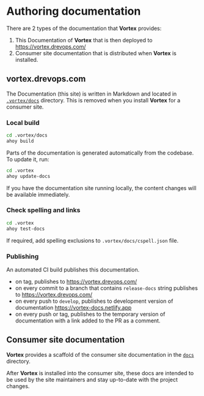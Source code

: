 # Authoring documentation

There are 2 types of the documentation that **Vortex** provides:

1. This Documentation of **Vortex** that is then deployed
   to https://vortex.drevops.com/
2. Consumer site documentation that is distributed when **Vortex** is
   installed.

## vortex.drevops.com

The Documentation (this site) is written in Markdown and located in
[`.vortex/docs`](https://github.com/drevops/vortex/blob/develop/.vortex/docs) directory. This is
removed when you install **Vortex** for a
consumer site.

### Local build

```bash
cd .vortex/docs
ahoy build
```

Parts of the documentation is generated automatically from the codebase.
To update it, run:

```bash
cd .vortex
ahoy update-docs
```

If you have the documentation site running locally, the content changes will
be available immediately.

### Check spelling and links

```bash
cd .vortex
ahoy test-docs
```

If required, add spelling exclusions to `.vortex/docs/cspell.json`
file.

### Publishing

An automated CI build publishes this documentation.

- on tag, publishes to https://vortex.drevops.com/
- on every commit to a branch that contains `release-docs` string publishes to https://vortex.drevops.com/
- on every push to `develop`, publishes to development version of documentation https://vortex-docs.netlify.app
- on every push or tag, publishes to the temporary version of documentation with a link added to the PR as a comment.

## Consumer site documentation

**Vortex** provides a scaffold of the consumer site documentation in the
[`docs`](https://github.com/drevops/vortex/blob/develop/docs) directory.

After **Vortex** is installed into the consumer site, these docs are
intended to be used by the site maintainers and stay up-to-date with the
project changes.

